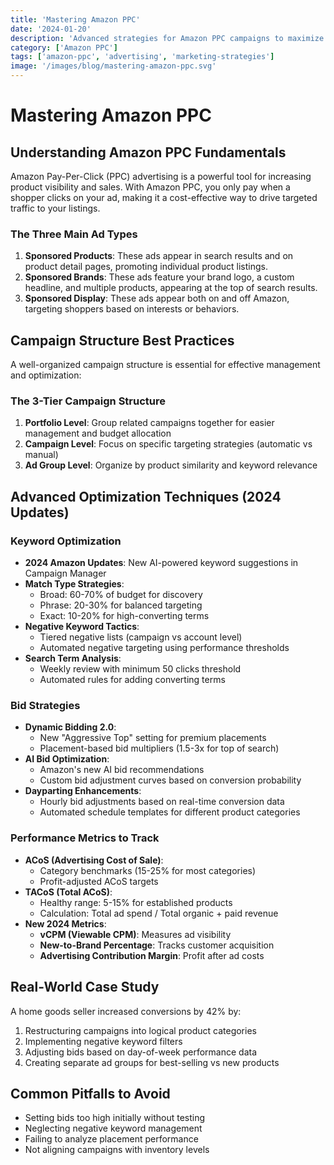 ```yaml
---
title: 'Mastering Amazon PPC'
date: '2024-01-20'
description: 'Advanced strategies for Amazon PPC campaigns to maximize ROI and boost sales'
category: ['Amazon PPC']
tags: ['amazon-ppc', 'advertising', 'marketing-strategies']
image: '/images/blog/mastering-amazon-ppc.svg'
---
```


# Mastering Amazon PPC

## Understanding Amazon PPC Fundamentals

Amazon Pay-Per-Click (PPC) advertising is a powerful tool for increasing product visibility and sales. With Amazon PPC, you only pay when a shopper clicks on your ad, making it a cost-effective way to drive targeted traffic to your listings.

### The Three Main Ad Types

1. **Sponsored Products**: These ads appear in search results and on product detail pages, promoting individual product listings.
2. **Sponsored Brands**: These ads feature your brand logo, a custom headline, and multiple products, appearing at the top of search results.
3. **Sponsored Display**: These ads appear both on and off Amazon, targeting shoppers based on interests or behaviors.

## Campaign Structure Best Practices

A well-organized campaign structure is essential for effective management and optimization:

### The 3-Tier Campaign Structure

1. **Portfolio Level**: Group related campaigns together for easier management and budget allocation
2. **Campaign Level**: Focus on specific targeting strategies (automatic vs manual)
3. **Ad Group Level**: Organize by product similarity and keyword relevance

## Advanced Optimization Techniques (2024 Updates)

### Keyword Optimization

- **2024 Amazon Updates**: New AI-powered keyword suggestions in Campaign Manager
- **Match Type Strategies**:
  - Broad: 60-70% of budget for discovery
  - Phrase: 20-30% for balanced targeting
  - Exact: 10-20% for high-converting terms
- **Negative Keyword Tactics**:
  - Tiered negative lists (campaign vs account level)
  - Automated negative targeting using performance thresholds
- **Search Term Analysis**:
  - Weekly review with minimum 50 clicks threshold
  - Automated rules for adding converting terms

### Bid Strategies

- **Dynamic Bidding 2.0**:
  - New "Aggressive Top" setting for premium placements
  - Placement-based bid multipliers (1.5-3x for top of search)
- **AI Bid Optimization**:
  - Amazon's new AI bid recommendations
  - Custom bid adjustment curves based on conversion probability
- **Dayparting Enhancements**:
  - Hourly bid adjustments based on real-time conversion data
  - Automated schedule templates for different product categories

### Performance Metrics to Track

- **ACoS (Advertising Cost of Sale)**:
  - Category benchmarks (15-25% for most categories)
  - Profit-adjusted ACoS targets
- **TACoS (Total ACoS)**:
  - Healthy range: 5-15% for established products
  - Calculation: Total ad spend / Total organic + paid revenue
- **New 2024 Metrics**:
  - **vCPM (Viewable CPM)**: Measures ad visibility
  - **New-to-Brand Percentage**: Tracks customer acquisition
  - **Advertising Contribution Margin**: Profit after ad costs

## Real-World Case Study

A home goods seller increased conversions by 42% by:

1. Restructuring campaigns into logical product categories
2. Implementing negative keyword filters
3. Adjusting bids based on day-of-week performance data
4. Creating separate ad groups for best-selling vs new products

## Common Pitfalls to Avoid

- Setting bids too high initially without testing
- Neglecting negative keyword management
- Failing to analyze placement performance
- Not aligning campaigns with inventory levels
